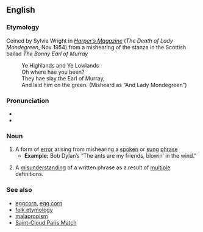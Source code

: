 ==English==

{{wikipedia}}
===Etymology===
Coined by Sylvia Wright in ''[[w:Harper's Magazine|Harper’s Magazine]]'' (''The Death of Lady Mondegreen'', Nov 1954) from a mishearing of the stanza in the Scottish ballad ''The Bonny Earl of Murray''
:Ye Highlands and Ye Lowlands
:Oh where hae you been?
:They hae slay the Earl of Murray,
:And laid him on the green.  (Misheard as “And Lady Mondegreen”)

===Pronunciation===
*{{IPA|/ˈmɑndəgriːn/}}
*{{audio|en-us-mondegreen.ogg|Audio (US)}}

===Noun===
{{en-noun}}

# A form of [[error]] arising from mishearing a [[spoken]] or [[sung]] [[phrase]]
#* '''Example:''' Bob Dylan’s “The ants are my friends, blowin’ in the wind.”
# {{italbrac|rare}} A [[misunderstanding]] of a written phrase as a result of [[multiple]] definitions.

===See also===
*[[eggcorn]], [[egg corn]]
*[[folk etymology]]
*[[malapropism]]
*[[Saint-Cloud Paris Match]]